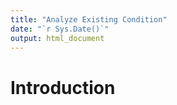 ```yaml
---
title: "Analyze Existing Condition"
date: "`r Sys.Date()`"
output: html_document
---
```


# Introduction
